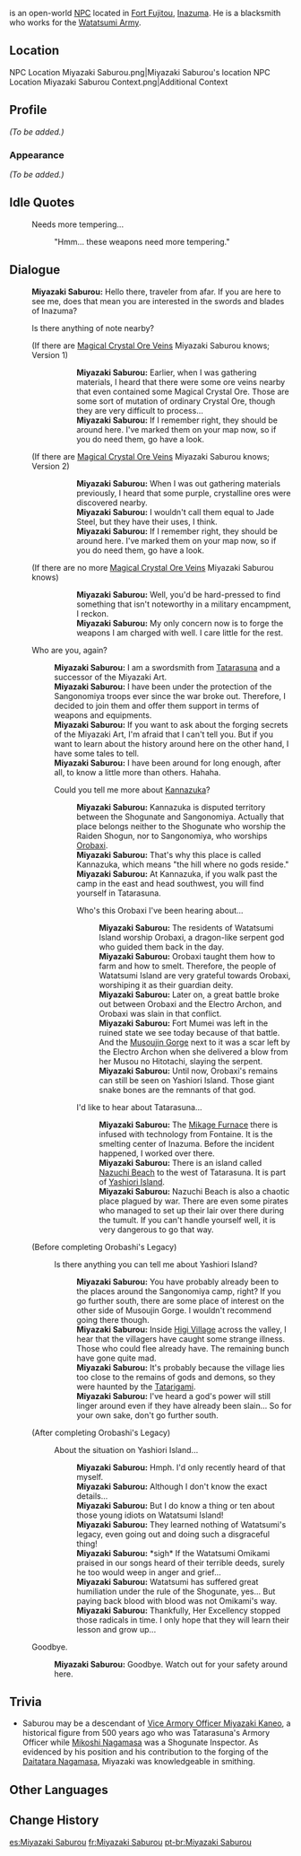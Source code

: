 {{Meta
<!-- REMOVE THIS TEMPLATE AFTER ADDING MISSING INFO -->
|missing_NPC_profile  = yes
}}
{{Character Infobox
|type             = Open-World NPC
|image            = NPC Miyazaki Saburou.png
|region           = Inazuma
|location         = Inazuma
|affiliation      = Watatsumi Army
|title            = Blacksmith
}}
{{Lang|'''Miyazaki Saburou'''|ja=宮崎三朗|ja_rm=Miyazaki Saburou}} is an open-world [[NPC]] located in [[Fort Fujitou]], [[Inazuma]]. He is a blacksmith who works for the [[Watatsumi Army]].

==Location==
<gallery>
NPC Location Miyazaki Saburou.png|Miyazaki Saburou's location
NPC Location Miyazaki Saburou Context.png|Additional Context
</gallery>

==Profile==
<!-- detailed story/lore information goes here -->
''(To be added.)''

===Appearance===
''(To be added.)''

==Idle Quotes==
{{Dialogue Start}}
: {{DIcon|Idle}} Needs more tempering...
:: {{A|VO Miyazaki Saburou 01.ogg}} "Hmm... these weapons need more tempering."
{{Dialogue End}}

==Dialogue==
{{Dialogue Start}}
:'''Miyazaki Saburou:''' Hello there, traveler from afar. If you are here to see me, does that mean you are interested in the swords and blades of Inazuma?
:{{DIcon|!}} Is there anything of note nearby?
:;(If there are [[Magical Crystal Chunk|Magical Crystal Ore Veins]] Miyazaki Saburou knows; Version 1)
:::'''Miyazaki Saburou:''' Earlier, when I was gathering materials, I heard that there were some ore veins nearby that even contained some Magical Crystal Ore. Those are some sort of mutation of ordinary Crystal Ore, though they are very difficult to process...
:::'''Miyazaki Saburou:''' If I remember right, they should be around here. I've marked them on your map now, so if you do need them, go have a look.
::;([[Rich Ore Reserve]]s marked on the map)
:;(If there are [[Magical Crystal Chunk|Magical Crystal Ore Veins]] Miyazaki Saburou knows; Version 2)
:::'''Miyazaki Saburou:''' When I was out gathering materials previously, I heard that some purple, crystalline ores were discovered nearby.
:::'''Miyazaki Saburou:''' I wouldn't call them equal to Jade Steel, but they have their uses, I think.
:::'''Miyazaki Saburou:''' If I remember right, they should be around here. I've marked them on your map now, so if you do need them, go have a look.
::;([[Rich Ore Reserve]]s marked on the map)
:;(If there are no more [[Magical Crystal Chunk|Magical Crystal Ore Veins]] Miyazaki Saburou knows)
:::'''Miyazaki Saburou:''' Well, you'd be hard-pressed to find something that isn't noteworthy in a military encampment, I reckon.
:::'''Miyazaki Saburou:''' My only concern now is to forge the weapons I am charged with well. I care little for the rest.
:{{DIcon}} Who are you, again?
::'''Miyazaki Saburou:''' I am a swordsmith from [[Tatarasuna]] and a successor of the Miyazaki Art.
::'''Miyazaki Saburou:''' I have been under the protection of the Sangonomiya troops ever since the war broke out. Therefore, I decided to join them and offer them support in terms of weapons and equipments.
::'''Miyazaki Saburou:''' If you want to ask about the forging secrets of the Miyazaki Art, I'm afraid that I can't tell you. But if you want to learn about the history around here on the other hand, I have some tales to tell.
::'''Miyazaki Saburou:''' I have been around for long enough, after all, to know a little more than others. Hahaha.
::{{DIcon}} Could you tell me more about [[Kannazuka]]?
:::'''Miyazaki Saburou:''' Kannazuka is disputed territory between the Shogunate and Sangonomiya. Actually that place belongs neither to the Shogunate who worship the Raiden Shogun, nor to Sangonomiya, who worships [[Orobaxi]].
:::'''Miyazaki Saburou:''' That's why this place is called Kannazuka, which means "the hill where no gods reside."
:::'''Miyazaki Saburou:''' At Kannazuka, if you walk past the camp in the east and head southwest, you will find yourself in Tatarasuna.
:::{{DIcon}} Who's this Orobaxi I've been hearing about...
::::'''Miyazaki Saburou:''' The residents of Watatsumi Island worship Orobaxi, a dragon-like serpent god who guided them back in the day.
::::'''Miyazaki Saburou:''' Orobaxi taught them how to farm and how to smelt. Therefore, the people of Watatsumi Island are very grateful towards Orobaxi, worshiping it as their guardian deity.
::::'''Miyazaki Saburou:''' Later on, a great battle broke out between Orobaxi and the Electro Archon, and Orobaxi was slain in that conflict.
::::'''Miyazaki Saburou:''' Fort Mumei was left in the ruined state we see today because of that battle. And the [[Musoujin Gorge]] next to it was a scar left by the Electro Archon when she delivered a blow from her Musou no Hitotachi, slaying the serpent.
::::'''Miyazaki Saburou:''' Until now, Orobaxi's remains can still be seen on Yashiori Island. Those giant snake bones are the remnants of that god.
:::{{DIcon}} I'd like to hear about Tatarasuna...
::::'''Miyazaki Saburou:''' The [[Mikage Furnace]] there is infused with technology from Fontaine. It is the smelting center of Inazuma. Before the incident happened, I worked over there.
::::'''Miyazaki Saburou:''' There is an island called [[Nazuchi Beach]] to the west of Tatarasuna. It is part of [[Yashiori Island]].
::::'''Miyazaki Saburou:''' Nazuchi Beach is also a chaotic place plagued by war. There are even some pirates who managed to set up their lair over there during the tumult. If you can't handle yourself well, it is very dangerous to go that way.
:;(Before completing Orobashi's Legacy)
::{{DIcon}} Is there anything you can tell me about Yashiori Island?
:::'''Miyazaki Saburou:''' You have probably already been to the places around the Sangonomiya camp, right? If you go further south, there are some place of interest on the other side of Musoujin Gorge. I wouldn't recommend going there though.
:::'''Miyazaki Saburou:''' Inside [[Higi Village]] across the valley, I hear that the villagers have caught some strange illness. Those who could flee already have. The remaining bunch have gone quite mad.
:::'''Miyazaki Saburou:''' It's probably because the village lies too close to the remains of gods and demons, so they were haunted by the [[Tatarigami]].
:::'''Miyazaki Saburou:''' I've heard a god's power will still linger around even if they have already been slain... So for your own sake, don't go further south.
:;(After completing Orobashi's Legacy)
::{{DIcon}} About the situation on Yashiori Island...
:::'''Miyazaki Saburou:''' Hmph. I'd only recently heard of that myself.
:::'''Miyazaki Saburou:''' Although I don't know the exact details...
:::'''Miyazaki Saburou:''' But I do know a thing or ten about those young idiots on Watatsumi Island!
:::'''Miyazaki Saburou:''' They learned nothing of Watatsumi's legacy, even going out and doing such a disgraceful thing!
:::'''Miyazaki Saburou:''' *sigh* If the Watatsumi Omikami praised in our songs heard of their terrible deeds, surely he too would weep in anger and grief...
:::'''Miyazaki Saburou:''' Watatsumi has suffered great humiliation under the rule of the Shogunate, yes... But paying back blood with blood was not Omikami's way.
:::'''Miyazaki Saburou:''' Thankfully, Her Excellency stopped those radicals in time. I only hope that they will learn their lesson and grow up...
:{{DIcon}} Goodbye.
::'''Miyazaki Saburou:''' Goodbye. Watch out for your safety around here.
{{Dialogue End}}

==Trivia==
* Saburou may be a descendant of [[Miyazaki|Vice Armory Officer Miyazaki Kaneo]], a historical figure from 500 years ago who was Tatarasuna's Armory Officer while [[Mikoshi Nagamasa]] was a Shogunate Inspector. As evidenced by his position and his contribution to the forging of the [[Katsuragikiri Nagamasa|Daitatara Nagamasa]], Miyazaki was knowledgeable in smithing.

==Other Languages==
{{Other Languages
|default_hidden = 1
|en      = Miyazaki Saburou
|zhs     = 宫崎三朗
|zhs_rm  = Gōngqí Sānlǎng
|zht     = 宮崎三朗
|zht_rm  = Gōngqí Sānlǎng
|ja      = 宮崎三朗
|ja_rm   = Miyazaki Saburou
|ko      = 미야자키 사부로
|es      = Miyazaki Saburou
|fr      = Miyazaki Saburou
|ru      = Миядзаки Сабуро
|th      = Miyazaki Saburou
|vi      = Miyazaki Saburou
|de      = Miyazaki Saburou
|id      = Miyazaki Saburou
|pt      = Miyazaki Saburou
|tr      = Miyazaki Saburou
|it      = Miyazaki Saburou
}}

==Change History==
{{Change History|2.0}}
<!--
==References==
{{Reflist}}-->

[[es:Miyazaki Saburou]]
[[fr:Miyazaki Saburou]]
[[pt-br:Miyazaki Saburou]]